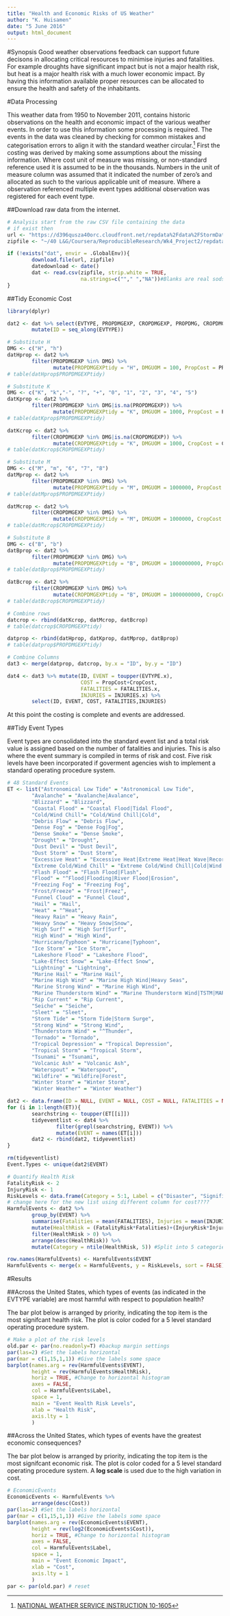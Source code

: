 ```yaml
---
title: "Health and Economic Risks of US Weather"
author: "K. Huisamen"
date: "5 June 2016"
output: html_document
---
```


#Synopsis
Good weather observations feedback can support future decisons in allocating critical resources to minimise injuries and fatalities. For example droughts have significant impact but is not a major health risk, but heat is a major health risk with a much lower economic impact. By having this information available proper resources can be allocated to ensure the health and safety of the inhabitants.

#Data Processing

This weather data from 1950 to November 2011, contains historic observations on the health and economic impact of the various weather events.  In order to use this information some processing is required.  The events in the data was cleaned by checking for common mistakes and categorisation errors to align it with the standard weather circular.^[[NATIONAL WEATHER SERVICE INSTRUCTION 10-1605](https://d396qusza40orc.cloudfront.net/repdata%2Fpeer2_doc%2Fpd01016005curr.pdf)] First the costing was derived by making some assumptions about the missing information. Where cost unit of measure was missing, or non-standard reference used it is assumed to be in the thousands.  Numbers in the unit of measure column was assumed that it indicated the number of zero's and allocated as such to the various applicable unit of measure. Where a observation referenced multiple event types additional observation was registered for each event type.

##Download raw data from the internet.

```r
# Analysis start from the raw CSV file containing the data
# if exist then
url <- "https://d396qusza40orc.cloudfront.net/repdata%2Fdata%2FStormData.csv.bz2"
zipfile <- "~/40 L&G/Coursera/ReproducibleResearch/Wk4_Project2/repdata-data-StormData.csv.bz2"

if (!exists("dat", envir = .GlobalEnv)){
        download.file(url, zipfile)
        datedownload <- date()
        dat <- read.csv(zipfile, strip.white = TRUE,
                        na.strings=c(""," ","NA"))#Blanks are real sods to catch
}
```

##Tidy Economic Cost

```r
library(dplyr)

dat2 <- dat %>% select(EVTYPE, PROPDMGEXP, CROPDMGEXP, PROPDMG, CROPDMG, FATALITIES, INJURIES) %>%
        mutate(ID = seq_along(EVTYPE))

# Substitute H
DMG <- c("H", "h")
datHprop <- dat2 %>%
        filter(PROPDMGEXP %in% DMG) %>%
               mutate(PROPDMGEXPtidy = "H", DMGUOM = 100, PropCost = PROPDMG*100)
# table(datHprop$PROPDMGEXPtidy)

# Substitute K
DMG <- c("K", "k","-", "?", "+", "0", "1", "2", "3", "4", "5")
datKprop <- dat2 %>%
        filter(PROPDMGEXP %in% DMG|is.na(PROPDMGEXP)) %>%
               mutate(PROPDMGEXPtidy = "K", DMGUOM = 1000, PropCost = PROPDMG*1000)
# table(datKprop$PROPDMGEXPtidy)

datKcrop <- dat2 %>%
        filter(CROPDMGEXP %in% DMG|is.na(CROPDMGEXP)) %>%
               mutate(CROPDMGEXPtidy = "K", DMGUOM = 1000, CropCost = CROPDMG*1000)
# table(datKcrop$CROPDMGEXPtidy)

# Substitute M
DMG <- c("M", "m", "6", "7", "8")
datMprop <- dat2 %>%
        filter(PROPDMGEXP %in% DMG) %>%
               mutate(PROPDMGEXPtidy = "M", DMGUOM = 1000000, PropCost = PROPDMG*1000000)
# table(datMprop$PROPDMGEXPtidy)

datMcrop <- dat2 %>%
        filter(CROPDMGEXP %in% DMG) %>%
               mutate(CROPDMGEXPtidy = "M", DMGUOM = 1000000, CropCost = CROPDMG*1000000)
# table(datMcrop$CROPDMGEXPtidy)

# Substitute B
DMG <- c("B", "b")
datBprop <- dat2 %>%
        filter(PROPDMGEXP %in% DMG) %>%
               mutate(PROPDMGEXPtidy = "B", DMGUOM = 1000000000, PropCost = PROPDMG*1000000000)
# table(datBprop$PROPDMGEXPtidy)

datBcrop <- dat2 %>%
        filter(CROPDMGEXP %in% DMG) %>%
               mutate(CROPDMGEXPtidy = "B", DMGUOM = 1000000000, CropCost = CROPDMG*1000000000)
# table(datBcrop$CROPDMGEXPtidy)

# Combine rows
datcrop <- rbind(datKcrop, datMcrop, datBcrop)
# table(datcrop$CROPDMGEXPtidy)

datprop <- rbind(datHprop, datKprop, datMprop, datBprop)
# table(datprop$PROPDMGEXPtidy)

# Combine Columns
dat3 <- merge(datprop, datcrop, by.x = "ID", by.y = "ID")

dat4 <- dat3 %>% mutate(ID, EVENT = toupper(EVTYPE.x), 
                        COST = PropCost+CropCost, 
                        FATALITIES = FATALITIES.x,
                        INJURIES = INJURIES.x) %>%
        select(ID, EVENT, COST, FATALITIES,INJURIES)
```

At this point the costing is complete and events are addressed.

##Tidy Event Types

Event types are consolidated into the standard event list and a total risk value is assigned based on the number of fatalities and injuries. This is also where the event summary is compiled in terms of risk and cost. Five risk levels have been incorporated if goverment agencies wish to implement a standard operating procedure system.

```r
# 48 Standard Events
ET <- list("Astronomical Low Tide" = "Astronomical Low Tide",
        "Avalanche" = "Avalanche|Avalance",
        "Blizzard" = "Blizzard",
        "Coastal Flood" = "Coastal Flood|Tidal Flood",
        "Cold/Wind Chill"= "Cold/Wind Chill|Cold",
        "Debris Flow" = "Debris Flow",
        "Dense Fog" = "Dense Fog|Fog",
        "Dense Smoke" = "Dense Smoke",
        "Drought" = "Drought",
        "Dust Devil" = "Dust Devil",
        "Dust Storm" = "Dust Storm",
        "Excessive Heat" = "Excessive Heat|Extreme Heat|Heat Wave|Record Heat",
        "Extreme Cold/Wind Chill" = "Extreme Cold/Wind Chill|Cold|Wind Chill",
        "Flash Flood" = "Flash Flood|Flash",
        "Flood" = "^Flood|Flooding|River Flood|Erosion",
        "Freezing Fog" = "Freezing Fog",
        "Frost/Freeze" = "Frost|Freez",
        "Funnel Cloud" = "Funnel Cloud",
        "Hail" = "Hail",
        "Heat" = "^Heat",
        "Heavy Rain" = "Heavy Rain",
        "Heavy Snow" = "Heavy Snow|Snow",
        "High Surf" = "High Surf|Surf",
        "High Wind" = "High Wind",
        "Hurricane/Typhoon" = "Hurricane|Typhoon",
        "Ice Storm" = "Ice Storm",
        "Lakeshore Flood" = "Lakeshore Flood",
        "Lake-Effect Snow" = "Lake-Effect Snow",
        "Lightning" = "Lightning",
        "Marine Hail" = "Marine Hail",
        "Marine High Wind" = "Marine High Wind|Heavy Seas",
        "Marine Strong Wind" = "Marine High Wind",
        "Marine Thunderstorm Wind" = "Marine Thunderstorm Wind|TSTM|MARINE MISHAP|Coastalstorm|Coastal Storm",
        "Rip Current" = "Rip Current",
        "Seiche" = "Seiche",
        "Sleet" = "Sleet",
        "Storm Tide" = "Storm Tide|Storm Surge",
        "Strong Wind" = "Strong Wind",
        "Thunderstorm Wind" = "^Thunder",
        "Tornado" = "Tornado",
        "Tropical Depression" = "Tropical Depression",
        "Tropical Storm" = "Tropical Storm",
        "Tsunami" = "Tsunami",
        "Volcanic Ash" = "Volcanic Ash",
        "Waterspout" = "Waterspout",
        "Wildfire" = "Wildfire|Forest",
        "Winter Storm" = "Winter Storm",
        "Winter Weather" = "Winter Weather")

dat2 <- data.frame(ID = NULL, EVENT = NULL, COST = NULL, FATALITIES = NULL, INJURIES = NULL)
for (i in 1:length(ET)){
        searchstring <- toupper(ET[[i]])
        tidyeventlist <- dat4 %>%
                filter(grepl(searchstring, EVENT)) %>%
                mutate(EVENT = names(ET[i]))
        dat2 <- rbind(dat2, tidyeventlist)
}

rm(tidyeventlist)
Event.Types <- unique(dat2$EVENT)

# Quantify Health Risk
FatalityRisk <- 2
InjuryRisk <- 1
RiskLevels <- data.frame(Category = 5:1, Label = c("Disaster", "Significant", "Moderate", "Minor", "Minimal"))
# change here for the new list using different column for cost????
HarmfulEvents <- dat2 %>%
        group_by(EVENT) %>%
        summarise(Fatalities = mean(FATALITIES), Injuries = mean(INJURIES), Cost = mean(COST)) %>%
        mutate(HealthRisk = (FatalityRisk*Fatalities)+(InjuryRisk*Injuries)) %>%
        filter(HealthRisk > 0) %>%
        arrange(desc(HealthRisk)) %>%
        mutate(Category = ntile(HealthRisk, 5)) #Split into 5 categories

row.names(HarmfulEvents) <- HarmfulEvents$EVENT
HarmfulEvents <- merge(x = HarmfulEvents, y = RiskLevels, sort = FALSE)

```

#Results

##Across the United States, which types of events (as indicated in the EVTYPE variable) are most harmful with respect to population health?

The bar plot below is arranged by priority, indicating the top item is the most signifcant health risk. The plot is color coded for a 5 level standard operating procedure system.

```r

# Make a plot of the risk levels
old.par <- par(no.readonly=T) #backup margin settings
par(las=2) #Set the labels horizontal
par(mar = c(1,15,1,1)) #Give the labels some space
barplot(names.arg = rev(HarmfulEvents$EVENT),
        height = rev(HarmfulEvents$HealthRisk),
        horiz = TRUE, #Change to horizontal histogram
        axes = FALSE,
        col = HarmfulEvents$Label,
        space = 1,
        main = "Event Health Risk Levels",
        xlab = "Health Risk",
        axis.lty = 1
        )

```


##Across the United States, which types of events have the greatest economic consequences?

The bar plot below is arranged by priority, indicating the top item is the most signifcant economic risk. The plot is color coded for a 5 level standard operating procedure system. A __log scale__ is used due to the high variation in cost.

```r
# EconomicEvents
EconomicEvents <- HarmfulEvents %>%
        arrange(desc(Cost))
par(las=2) #Set the labels horizontal
par(mar = c(1,15,1,1)) #Give the labels some space
barplot(names.arg = rev(EconomicEvents$EVENT),
        height = rev(log2(EconomicEvents$Cost)),
        horiz = TRUE, #Change to horizontal histogram
        axes = FALSE,
        col = HarmfulEvents$Label,
        space = 1,
        main = "Event Economic Impact",
        xlab = "Cost",
        axis.lty = 1
        )
par <- par(old.par) # reset
```

